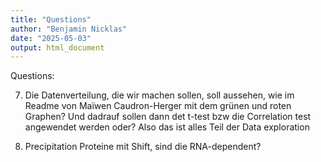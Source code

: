 ```yaml
---
title: "Questions"
author: "Benjamin Nicklas"
date: "2025-05-03"
output: html_document
---
```

Questions:

7. Die Datenverteilung, die wir machen sollen, soll aussehen, wie im Readme von Maïwen Caudron-Herger mit dem grünen und roten Graphen? Und dadrauf sollen dann det t-test bzw die Correlation test angewendet werden oder? Also das ist alles Teil der Data exploration

8. Precipitation Proteine mit Shift, sind die RNA-dependent?